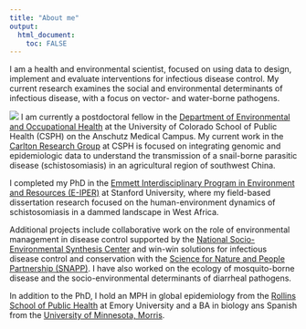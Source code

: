```yaml
---
title: "About me"
output: 
  html_document:
    toc: FALSE
---
```

I am a health and environmental scientist, focused on using data to design, implement and evaluate interventions for infectious disease control. My current research examines the social and environmental determinants of infectious disease, with a focus on vector- and water-borne pathogens. 

![](20160817_132057.jpg)
I am currently a postdoctoral fellow in the [Department of Environmental and Occupational Health](https://coloradosph.cuanschutz.edu/education/departments/environmental-occupational-health) at the University of Colorado School of Public Health (CSPH) on the Anschutz Medical Campus. My current work in the [Carlton Research Group](https://coloradosph.cuanschutz.edu/education/departments/environmental-occupational-health/research/carlton-group) at CSPH is focused on integrating genomic and epidemiologic data to understand the transmission of a snail-borne parasitic disease (schistosomiasis) in an agricultural region of southwest China.  

I completed my PhD in the [Emmett Interdisciplinary Program in Environment and Resources (E-IPER)](https://earth.stanford.edu/eiper) at Stanford University, where my field-based dissertation research focused on the human-environment dynamics of schistosomiasis in a dammed landscape in West Africa.

Additional projects include collaborative work on the role of environmental management in disease control supported  by the [National Socio-Environmental Synthesis Center](https://www.sesync.org/) and win-win solutions for infectious disease control and conservation with the [Science for Nature and People Partnership (SNAPP)](https://snappartnership.net/teams/ecological-levers-for-health/). I have also worked on the ecology of mosquito-borne disease and the socio-environmental determinants of diarrheal pathogens. 

In addition to the PhD, I hold an MPH in global epidemiology from the [Rollins School of Public Health](https://www.sph.emory.edu) at Emory University and a BA in biology ans Spanish from the [University of Minnesota, Morris](https://morris.umn.edu/).
